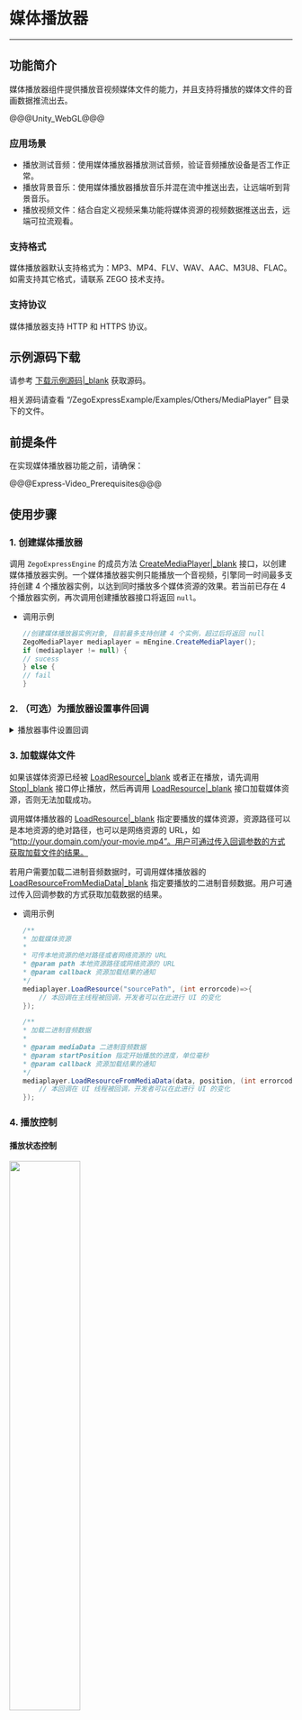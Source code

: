 # 媒体播放器

- - -

## 功能简介

媒体播放器组件提供播放音视频媒体文件的能力，并且支持将播放的媒体文件的音画数据推流出去。

@@@Unity_WebGL@@@

### 应用场景

- 播放测试音频：使用媒体播放器播放测试音频，验证音频播放设备是否工作正常。
- 播放背景音乐：使用媒体播放器播放音乐并混在流中推送出去，让远端听到背景音乐。
- 播放视频文件：结合自定义视频采集功能将媒体资源的视频数据推送出去，远端可拉流观看。

### 支持格式

媒体播放器默认支持格式为：MP3、MP4、FLV、WAV、AAC、M3U8、FLAC。如需支持其它格式，请联系 ZEGO 技术支持。

### 支持协议

媒体播放器支持 HTTP 和 HTTPS 协议。


## 示例源码下载

请参考 [下载示例源码\|_blank](!DownloadDemo/DownloadDemo) 获取源码。

相关源码请查看 “/ZegoExpressExample/Examples/Others/MediaPlayer” 目录下的文件。

## 前提条件

在实现媒体播放器功能之前，请确保：

@@@Express-Video_Prerequisites@@@


## 使用步骤

### 1. 创建媒体播放器

调用 `ZegoExpressEngine` 的成员方法 [CreateMediaPlayer\|_blank](@CreateMediaPlayer) 接口，以创建媒体播放器实例。一个媒体播放器实例只能播放一个音视频，引擎同一时间最多支持创建 4 个播放器实例，以达到同时播放多个媒体资源的效果。若当前已存在 4 个播放器实例，再次调用创建播放器接口将返回 `null`。

- 调用示例

    ```C#
    //创建媒体播放器实例对象, 目前最多支持创建 4 个实例，超过后将返回 null
    ZegoMediaPlayer mediaplayer = mEngine.CreateMediaPlayer();
    if (mediaplayer != null) {
    // sucess
    } else {
    // fail
    }
    ```

### 2. （可选）为播放器设置事件回调

<details class="zg-primary">
    <summary>播放器事件设置回调</summary>

可以设置媒体播放器回调事件委托，以接收“播放器播放状态改变”、“播放器网络状态更新”、“播放器播放进度改变”等通知。


- 调用示例

    ```C#
    void OnMediaPlayerStateUpdate(ZegoMediaPlayer mediaPlayer, ZegoMediaPlayerState state, int errorCode)
    {
        // 本回调在 UI 线程被回调，开发者可以在此进行 UI 的变化，例如播放按钮的变化
    }

    void OnMediaPlayerNetworkEvent(ZegoMediaPlayer mediaPlayer, ZegoMediaPlayerNetworkEvent networkEvent)
    {
        // 本回调在 UI 线程被回调，开发者可以在此进行 UI 的变化，例如网络不好的情况做友好的提示
    }

    void OnMediaPlayerPlayingProgress(ZegoMediaPlayer mediaPlayer, ulong millisecond)
    {
        // 本回调在 UI 线程被回调，开发者可以在此进行 UI 的变化，例如进度条的变化
    }

    mediaplayer.OnMediaPlayerPlayingProgress = OnMediaPlayerStateUpdate;
    mediaplayer.OnMediaPlayerPlayingProgress = OnMediaPlayerNetworkEvent ;
    mediaplayer.OnMediaPlayerPlayingProgress = OnMediaPlayerPlayingProgress;
    ```

</details>


### 3. 加载媒体文件

<div class = 'mk-warning'>

如果该媒体资源已经被 [LoadResource\|_blank](@LoadResource-ZegoMediaPlayer) 或者正在播放，请先调用 [Stop\|_blank](@Stop-ZegoMediaPlayer) 接口停止播放，然后再调用 [LoadResource\|_blank](@LoadResource-ZegoMediaPlayer) 接口加载媒体资源，否则无法加载成功。
</div>

调用媒体播放器的 [LoadResource\|_blank](@LoadResource-ZegoMediaPlayer) 指定要播放的媒体资源，资源路径可以是本地资源的绝对路径，也可以是网络资源的 URL，如 “http://your.domain.com/your-movie.mp4”。用户可通过传入回调参数的方式获取加载文件的结果。
   
若用户需要加载二进制音频数据时，可调用媒体播放器的 [LoadResourceFromMediaData\|_blank](@LoadResourceFromMediaData-ZegoMediaPlayer) 指定要播放的二进制音频数据。用户可通过传入回调参数的方式获取加载数据的结果。


- 调用示例

    ```C#
    /**
    * 加载媒体资源
    *
    * 可传本地资源的绝对路径或者网络资源的 URL
    * @param path 本地资源路径或网络资源的 URL
    * @param callback 资源加载结果的通知
    */
    mediaplayer.LoadResource("sourcePath", (int errorcode)=>{
        // 本回调在主线程被回调，开发者可以在此进行 UI 的变化
    });

    /**
    * 加载二进制音频数据
    *
    * @param mediaData 二进制音频数据
    * @param startPosition 指定开始播放的进度，单位毫秒
    * @param callback 资源加载结果的通知
    */
    mediaplayer.LoadResourceFromMediaData(data, position, (int errorcode)=>{
        // 本回调在 UI 线程被回调，开发者可以在此进行 UI 的变化
    });
    ```

### 4. 播放控制

#### 播放状态控制

<img src="/Pics/Common/ZegoExpressEngine/mediaplayer_state_flutter.jpg" width=50%>

- **播放启停**：在调用 [loadResource\|_blank](@loadResource-ZegoMediaPlayer) 加载文件成功后，可调用 [Start\|_blank](@Start-ZegoMediaPlayer)、[Pause\|_blank](@Pause-ZegoMediaPlayer)、[Resume\|_blank](@Resume-ZegoMediaPlayer)、[Stop\|_blank](@Stop-ZegoMediaPlayer) 来启停播放。一旦播放器的内部状态改变，[onMediaplayerStateUpdate\|_blank](@onMediaplayerStateUpdate-IZegoMediaPlayerHandler) 回调将会被触发。
- **获取当前播放状态**：用户可通过调用 [GetCurrentState\|_blank](@GetCurrentState-ZegoMediaPlayer) 随时获取播放器的当前状态。
- **是否重复播放**：如果 [EnableRepeat\|_blank](@EnableRepeat-ZegoMediaPlayer) 设置为 `true`，则播放器会在播放完文件后自动重播。

- 调用示例

    ```C#
    // 设置是否重复播放
    mediaplayer.EnableRepeat(true);
    // 开始播放，播放前需要先加载资源
    mediaplayer.Start();
    // 暂停播放
    mediaplayer.Pause();
    // 恢复播放
    mediaplayer.Resume();
    // 停止播放
    mediaplayer.Stop();
    ```

#### 播放进度控制

- **播放器播放进度回调**：播放文件的进度会通过 [OnMediaPlayerPlayingProgress\|_blank](@OnMediaPlayerPlayingProgress-IZegoMediaPlayerHandler) 方法回调，默认触发回调的间隔是 1000 ms，可通过 [SetProgressInterval\|_blank](@SetProgressInterval-ZegoMediaPlayer) 更改此间隔。
- **获取当前播放进度**：用户可通过 [GetCurrentProgress\|_blank](@GetCurrentProgress-ZegoMediaPlayer) 来获取当前播放进度。
- **调整播放进度**：通过 [SeekTo\|_blank](@SeekTo-ZegoMediaPlayer) 接口来调整进度。

- 调用示例

    ```C#
    // 设置播放进度回调间隔, 单位为毫秒, 可通过此接口控制 [OnMediaPlayerPlayingProgress] 的回调频率
    mediaplayer.SetProgressInterval(2000);
    // 获取当前播放进度
    ulong progress = mediaplayer.GetCurrentProgress();
    mediaplayer.SeekTo(mediaplayer.GetTotalDuration() / 2, (int errorcode)=>{
        // 本回调在 UI 线程被回调，开发者可以在此进行 UI 的变化
    });
    ```

#### 播放速度控制

**设置当前播放速度**：加载资源完成后，用户可通过 [SetPlaySpeed\|_blank](@SetPlaySpeed-ZegoMediaPlayer) 来设置当前播放速度。

- 调用示例

    ```C#
    // 设置 2 倍速播放, 必须在加载资源完成后才能调用, 播放速度范围为 0.5 ~ 4.0，默认为 1.0
    mediaplayer.SetPlaySpeed(2.0);
    ```

#### 播放器音频控制

- **获取及控制播放音量**：通过 [GetPlayVolume\|_blank](@GetPlayVolume-ZegoMediaPlayer) 和 [SetPlayVolume\|_blank](@SetPlayVolume-ZegoMediaPlayer) 获取和控制播放音量。
- **获取和控制推流音量**：通过 [GetPublishVolume\|_blank](@GetPublishVolume-ZegoMediaPlayer) 和 [SetPublishVolume\|_blank](@SetPublishVolume-ZegoMediaPlayer) 获取和控制推流音量。
- **静默本地播放**：通过调用 [MuteLocal\|_blank](@MuteLocal-ZegoMediaPlayer) 可以控制本地静音播放。
- **将播放器的声音混入正在推的主通道中**：通过调用 [EnableAux\|_blank](@EnableAux-ZegoMediaPlayer) 可以将文件的声音混入正在推的流中。

<div class="mk-hint">

如果要使用混音能力，必须要 [设置麦克风权限\|_blank](!Integration/SDK_Integration#3)，如果您不希望录制麦克风的声音，可以通过 [MuteMicrophone\|_blank](@MuteMicrophone-ZegoExpressEngine) 静音麦克风。

</div>

- 调用示例

    ```C#
    int playVolume = mediaplayer.GetPlayVolume();
    // 设置播放器音量为原先的一半
    mediaplayer.SetPlayVolume(playVolume / 2);
    // 开启将资源的声音混入正在推的流中
    mediaplayer.EnableAux(true);
    // 开启本地静默播放
    mediaplayer.MuteLocal(true);
    ```

- **获取文件的音频数据**：如果想获取文件的音频数据，可通过 [SetAudioHandler\|_blank](@SetAudioHandler-ZegoMediaPlayer) 来设置音频帧回调。

- 调用示例

    ```C#
    // 播放器抛音频数据的回调, 可以通过设置此回调将媒体播放器播放的媒体资源文件的音频数据抛出来
    mediaplayer.SetAudioHandler((ZegoMediaPlayer mediaPlayer, System.IntPtr data, uint dataLength, ZegoAudioFrameParam param) =>{
        // 开发者可以在这个回调里对该抛出的音频帧数据进行处理，例如进行本地存储、音效处理等
    });
    ```

#### 播放器视频控制

如果想获取文件的视频数据，可通过 [SetVideoHandler\|_blank](@SetVideoHandler-ZegoMediaPlayer) 来设置视频帧回调。

- 调用示例

    ```C#
    // 播放器抛视频数据的回调, 可以通过设置此回调将媒体播放器播放的媒体资源文件的视频数据抛出来
    mediaPlayer.SetVideoHandler((ZegoMediaPlayer mediaPlayer, System.IntPtr[] data, uint[] dataLength, ZegoVideoFrameParam param, string extraInfo)=>{
        // 开发者可以在这个回调里对该抛出的视频帧数据进行处理，例如进行本地存储、视频图层混合
    }, ZegoVideoFrameFormat.ARGB32);// 第二个参数一般应指定为平台默认的视频帧格式
    ```

#### 将播放器播放的视频推流出去

1. 将播放器的视频推流出去前，需要先通过 [SetVideoHandler\|_blank](@SetVideoHandler-ZegoMediaPlayer) 设置视频帧回调监听，用于获取 [OnVideoFrame\| _blank](@OnVideoFrame-IZegoMediaPlayerHandler) 抛出的视频帧数据。

2. 使用自定义方式采集视频，并将获取到的视频数据混入推流数据中，详细操作请参考 [自定义视频采集\|_blank](!VideoAdvanced/CustomVideoCapture)。

<div class = 'mk-hint'>

自定义采集数据时，建议开发者自行定义一个 “flag” 标记位：

- 当触发 [OnCustomVideoCaptureStart\|_blank](@OnCustomVideoCaptureStart-IZegoEventHandler) 回调时将 “flag” 标记设置为 “True”，表示可以开始将自定义采集的视频数据发送给 SDK。
- 当触发 [OnCustomVideoCaptureStop\|_blank](@OnCustomVideoCaptureStop-IZegoEventHandler) 回调时将 “flag” 标记设置为 “False”，表示需要停止发送采集的视频数据给 SDK。
</div>

3. 开发者需要在 [OnVideoFrame\|_blank](@OnVideoFrame-IZegoMediaPlayerHandler) 中添加对 “flag” 的判断逻辑，当 “flag” 设置为 “True” 时（即触发了 [OnCustomVideoCaptureStart \|_blank](@OnCustomVideoCaptureStart-IZegoEventHandler) 回调），调用 [SendCustomVideoCaptureRawData\|_blank](@SendCustomVideoCaptureRawData) 方法向 SDK 发送已获取的视频数据。

4. 调用 [StartPublishingStream\|_blnank](@StartPublishingStream) 开始推流，请参考 [快速开始 - 实现流程\|_blank](!Integration/Solution_Implementation#publishingStream) 的 “推流”。


#### 变声

处理类似于 KTV 中对伴奏升降调等场景时，可以调用媒体播放器的 [SetVoiceChangerParam\|_blank](@SetVoiceChangerParam) 接口来实现变声功能。开发者可通过 [ZegoVoiceChangerParam\|_blank](@ZegoVoiceChangerParam) 对象中的音高参数 `pitch` 设置变声效果，该参数取值范围为 [-12.0, 12.0]，值越大声音越尖锐，默认值为 “0.0”（即关闭变声器）。

- 调用示例

    ```C#
    ZegoVoiceChangerParam param = new ZegoVoiceChangerParam()
    param.pitch = 8.0f;     // 男声变童声 
    param.pitch = 4.0f;     // 男声变女声
    param.pitch = 6.0f;     // 女声变童声 
    param.pitch = -3.0f;    // 女声变男声
    mediaplayer.SetVoiceChangerParam(ZegoMediaPlayerAudioChannel.All, voiceChangerParam);
    ```

#### 渲染视频画面

当播放器播放视频时，需要通过自定义渲染来播放视频画面，参考示例代码如下：

- 调用示例

    ```C#
    //使用 RawImage 渲染
    RawImageCustomVideoSurface rawImageVideoSurface;
    //使用 Renderer 渲染
    RendererCustomVideoSurface rendererVideoSurface;

    rawImageVideoSurface = GameObject.Find("RawImage_MediaPlayer").AddComponent<RawImageCustomVideoSurface>(); 
    rendererVideoSurface = GameObject.Find("Plane_MediaPlayer").AddComponent<RendererCustomVideoSurface>();
    // 旋转到合适的角度
    rendererVideoSurface.transform.Rotate(90.0f, -180.0f, 0.0f);
    rendererVideoSurface.transform.localScale = new Vector3(10f, 10f, 10f);

    // 监听视频帧数据
    mediaPlayer.SetVideoHandler((ZegoMediaPlayer mediaPlayer, System.IntPtr[] data, uint[] dataLength, ZegoVideoFrameParam param, string extraInfo) =>
    {
        // 使用自定义渲染加载原始视频数据
        if(rawImageVideoSurface)
        {
            rawImageVideoSurface.LoadNativeVideoRawData(data[0], param.width, param.height, param.strides, param.format);
        }

        //if(rendererVideoSurface)
        //{
        //    rendererVideoSurface.LoadNativeVideoRawData(data[0], param.width, param.height, param.strides, param.format);
        //}
    }, ZegoVideoFrameFormat.RGBA32);
    ```

### 5. 销毁媒体播放器

使用完播放器之后，需要及时的调用 [DestroyMediaPlayer\|_blank](@DestroyMediaPlayer) 销毁接口以释放占用的资源。

- 调用示例

    ```C#
    // 销毁媒体播放器实例对象
    mEngine.DestroyMediaPlayer(mediaplayer);
    // 在调用接口销毁的时候，为避免内存泄漏，开发者须自己手动释放业务层所持有的引用
    mediaplayer = null;
    ```

## 常见问题

**如何在播放中途切换播放资源？**

  先调用播放器的 [Stop\|_blank](@Stop-ZegoMediaPlayer) 接口停止播放，然后重新调用 [LoadResource\|_blank](@LoadResource-ZegoMediaPlayer) 接口加载新资源。
